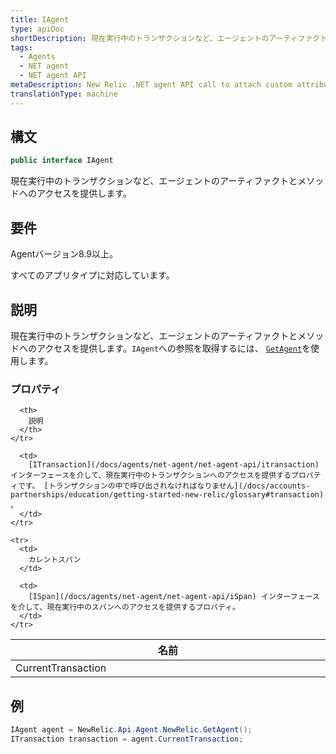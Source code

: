 ```yaml
---
title: IAgent
type: apiDoc
shortDescription: 現在実行中のトランザクションなど、エージェントのアーティファクトとメソッドへのアクセスを提供します。
tags:
  - Agents
  - NET agent
  - NET agent API
metaDescription: New Relic .NET agent API call to attach custom attributes to your transaction data.
translationType: machine
---
```


## 構文

```cs
public interface IAgent
```

現在実行中のトランザクションなど、エージェントのアーティファクトとメソッドへのアクセスを提供します。

## 要件

Agentバージョン8.9以上。

すべてのアプリタイプに対応しています。

## 説明

現在実行中のトランザクションなど、エージェントのアーティファクトとメソッドへのアクセスを提供します。`IAgent`への参照を取得するには、 [`GetAgent`](/docs/agents/net-agent/net-agent-api/getagent)を使用します。

### プロパティ

<table>
  <thead>
    <tr>
      <th width="25%">
        名前
      </th>

      <th>
        説明
      </th>
    </tr>
  </thead>

  <tbody>
    <tr>
      <td>
        CurrentTransaction
      </td>

      <td>
        [ITransaction](/docs/agents/net-agent/net-agent-api/itransaction) インターフェースを介して、現在実行中のトランザクションへのアクセスを提供するプロパティです。 [トランザクションの中で呼び出されなければなりません](/docs/accounts-partnerships/education/getting-started-new-relic/glossary#transaction) 。
      </td>
    </tr>

    <tr>
      <td>
        カレントスパン
      </td>

      <td>
        [ISpan](/docs/agents/net-agent/net-agent-api/iSpan) インターフェースを介して、現在実行中のスパンへのアクセスを提供するプロパティ。
      </td>
    </tr>
  </tbody>
</table>

## 例

```cs
IAgent agent = NewRelic.Api.Agent.NewRelic.GetAgent();
ITransaction transaction = agent.CurrentTransaction;
```
